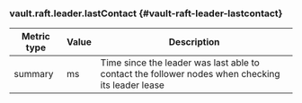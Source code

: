 ### vault.raft.leader.lastContact {#vault-raft-leader-lastcontact}

Metric type | Value | Description
----------- | ----- | -----------
summary     | ms    | Time since the leader was last able to contact the follower nodes when checking its leader lease
